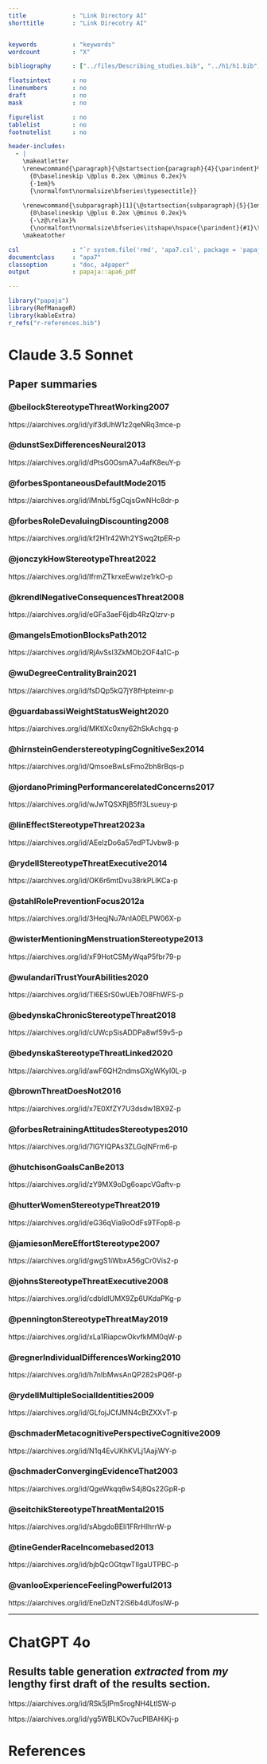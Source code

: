 ```yaml
---
title             : "Link Directory AI"
shorttitle        : "Link Direcotry AI"


keywords          : "keywords"
wordcount         : "X"

bibliography      : ["../files/Describing_studies.bib", "../h1/h1.bib", "../h2/h2.bib", "../h3/h3.bib"]

floatsintext      : no
linenumbers       : no 
draft             : no
mask              : no

figurelist        : no
tablelist         : no
footnotelist      : no

header-includes:
  - |
    \makeatletter
    \renewcommand{\paragraph}{\@startsection{paragraph}{4}{\parindent}%
      {0\baselineskip \@plus 0.2ex \@minus 0.2ex}%
      {-1em}%
      {\normalfont\normalsize\bfseries\typesectitle}}
    
    \renewcommand{\subparagraph}[1]{\@startsection{subparagraph}{5}{1em}%
      {0\baselineskip \@plus 0.2ex \@minus 0.2ex}%
      {-\z@\relax}%
      {\normalfont\normalsize\bfseries\itshape\hspace{\parindent}{#1}\textit{\addperi}}{\relax}}
    \makeatother

csl               : "`r system.file('rmd', 'apa7.csl', package = 'papaja')`"
documentclass     : "apa7"
classoption       : "doc, a4paper"
output            : papaja::apa6_pdf

---
```


```r
library("papaja")
library(RefManageR)
library(kableExtra)
r_refs("r-references.bib")
```

# Claude 3.5 Sonnet

## Paper summaries

### @beilockStereotypeThreatWorking2007

https://aiarchives.org/id/yif3dUhW1z2qeNRq3mce-p

### @dunstSexDifferencesNeural2013

https://aiarchives.org/id/dPtsG0OsmA7u4afK8euY-p

### @forbesSpontaneousDefaultMode2015

https://aiarchives.org/id/IMnbLf5gCqjsGwNHc8dr-p

### @forbesRoleDevaluingDiscounting2008

https://aiarchives.org/id/kf2H1r42Wh2YSwq2tpER-p

### @jonczykHowStereotypeThreat2022

https://aiarchives.org/id/IfrmZTkrxeEwwIze1rkO-p

### @krendlNegativeConsequencesThreat2008

https://aiarchives.org/id/eGFa3aeF6jdb4RzQIzrv-p

### @mangelsEmotionBlocksPath2012

https://aiarchives.org/id/RjAvSsI3ZkMOb2OF4a1C-p

### @wuDegreeCentralityBrain2021

https://aiarchives.org/id/fsDQp5kQ7jY8fHpteimr-p

### @guardabassiWeightStatusWeight2020

https://aiarchives.org/id/MKtlXc0xny62hSkAchgq-p

### @hirnsteinGenderstereotypingCognitiveSex2014

https://aiarchives.org/id/QmsoeBwLsFmo2bh8rBqs-p

### @jordanoPrimingPerformancerelatedConcerns2017

https://aiarchives.org/id/wJwTQSXRjB5ff3Lsueuy-p

### @linEffectStereotypeThreat2023a

https://aiarchives.org/id/AEeIzDo6a57edPTJvbw8-p

### @rydellStereotypeThreatExecutive2014

https://aiarchives.org/id/OK6r6mtDvu38rkPLlKCa-p

### @stahlRolePreventionFocus2012a

https://aiarchives.org/id/3HeqjNu7AnIA0ELPW06X-p

### @wisterMentioningMenstruationStereotype2013

https://aiarchives.org/id/xF9HotCSMyWqaP5fbr79-p

### @wulandariTrustYourAbilities2020

https://aiarchives.org/id/Tl6ESrS0wUEb7O8FhWFS-p

### @bedynskaChronicStereotypeThreat2018

https://aiarchives.org/id/cUWcpSisADDPa8wf59v5-p

### @bedynskaStereotypeThreatLinked2020

https://aiarchives.org/id/awF6QH2ndmsGXgWKyI0L-p

### @brownThreatDoesNot2016

https://aiarchives.org/id/x7E0XfZY7U3dsdw1BX9Z-p

### @forbesRetrainingAttitudesStereotypes2010

https://aiarchives.org/id/7lGYIQPAs3ZLGqlNFrm6-p

### @hutchisonGoalsCanBe2013

https://aiarchives.org/id/zY9MX9oDg6oapcVGaftv-p

### @hutterWomenStereotypeThreat2019

https://aiarchives.org/id/eG36qVia9oOdFs9TFop8-p

### @jamiesonMereEffortStereotype2007

https://aiarchives.org/id/gwgS1iWbxA56gCr0Vis2-p

### @johnsStereotypeThreatExecutive2008

https://aiarchives.org/id/cdbIdlUMX9Zp6UKdaPKg-p

### @penningtonStereotypeThreatMay2019

https://aiarchives.org/id/xLa1RiapcwOkvfkMM0qW-p

### @regnerIndividualDifferencesWorking2010

https://aiarchives.org/id/h7nIbMwsAnQP282sPQ6f-p

### @rydellMultipleSocialIdentities2009

https://aiarchives.org/id/GLfojJCfJMN4cBtZXXvT-p

### @schmaderMetacognitivePerspectiveCognitive2009

https://aiarchives.org/id/N1q4EvUKhKVLj1AajiWY-p

### @schmaderConvergingEvidenceThat2003

https://aiarchives.org/id/QgeWkqq6wS4j8Qs22GpR-p

### @seitchikStereotypeThreatMental2015

https://aiarchives.org/id/sAbgdoBEli1FRrHIhrrW-p

### @tineGenderRaceIncomebased2013

https://aiarchives.org/id/bjbQcOGtqwTIIgaUTPBC-p

### @vanlooExperienceFeelingPowerful2013

https://aiarchives.org/id/EneDzNT2iS6b4dUfoslW-p


----

# ChatGPT 4o

## Results table generation *extracted* from *my* lengthy first draft of the results section.

https://aiarchives.org/id/RSk5jlPm5rogNH4LtlSW-p

https://aiarchives.org/id/yg5WBLKOv7ucPIBAHiKj-p







# References


::: {#refs custom-style="Bibliography"}
:::
